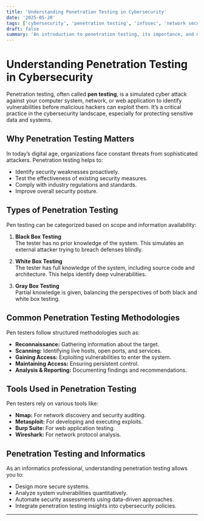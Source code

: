 ```yaml
---
title: 'Understanding Penetration Testing in Cybersecurity'
date: '2025-05-20'
tags: ['cybersecurity', 'penetration testing', 'infosec', 'network security']
draft: false
summary: 'An introduction to penetration testing, its importance, and methodologies in cybersecurity.'
---
```


# Understanding Penetration Testing in Cybersecurity

Penetration testing, often called **pen testing**, is a simulated cyber attack against your computer system, network, or web application to identify vulnerabilities before malicious hackers can exploit them. It’s a critical practice in the cybersecurity landscape, especially for protecting sensitive data and systems.

## Why Penetration Testing Matters

In today’s digital age, organizations face constant threats from sophisticated attackers. Penetration testing helps to:

- Identify security weaknesses proactively.
- Test the effectiveness of existing security measures.
- Comply with industry regulations and standards.
- Improve overall security posture.

## Types of Penetration Testing

Pen testing can be categorized based on scope and information availability:

1. **Black Box Testing**  
   The tester has no prior knowledge of the system. This simulates an external attacker trying to breach defenses blindly.

2. **White Box Testing**  
   The tester has full knowledge of the system, including source code and architecture. This helps identify deep vulnerabilities.

3. **Gray Box Testing**  
   Partial knowledge is given, balancing the perspectives of both black and white box testing.

## Common Penetration Testing Methodologies

Pen testers follow structured methodologies such as:

- **Reconnaissance:** Gathering information about the target.
- **Scanning:** Identifying live hosts, open ports, and services.
- **Gaining Access:** Exploiting vulnerabilities to enter the system.
- **Maintaining Access:** Ensuring persistent control.
- **Analysis & Reporting:** Documenting findings and recommendations.

## Tools Used in Penetration Testing

Pen testers rely on various tools like:

- **Nmap:** For network discovery and security auditing.
- **Metasploit:** For developing and executing exploits.
- **Burp Suite:** For web application testing.
- **Wireshark:** For network protocol analysis.

## Penetration Testing and Informatics

As an informatics professional, understanding penetration testing allows you to:

- Design more secure systems.
- Analyze system vulnerabilities quantitatively.
- Automate security assessments using data-driven approaches.
- Integrate penetration testing insights into cybersecurity policies.

---
